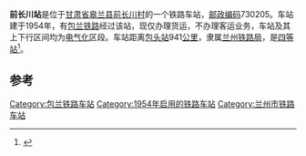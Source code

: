 {{noteTA
|1=zh-cn:始发车次; zh-hk:列車班次;
|2=zh-cn:车次; zh-hk:班次;
}}
{{Infobox China railway station 
|车站名称 = 前长川站
|车站名称拼音 = 
|车站地址 = [[甘肃省|甘肃省]][[皋兰县|皋兰县]]
|归属 = [[兰州铁路局|兰州铁路局]]
|车站等级 = [[四等站_(中铁)|四等站]]
|线路 = [[包兰铁路|包兰铁路]]
}}
'''前长川站'''是位于[[甘肃省|甘肃省]][[皋兰县|皋兰县]][[前长川村|前长川村]]的一个铁路车站，[[邮政编码|邮政编码]]730205。车站建于1954年，有[[包兰铁路|包兰铁路]]经过该站，现仅办理货运，不办理客运业务，车站及其上下行区间均为[[电气化|电气化]]区段。车站距离[[包头站|包头站]]941[[公里|公里]]，隶属[[兰州铁路局|兰州铁路局]]，是[[四等站_(中铁)|四等站]]<ref>{{Cite book|title=中国铁路站名词典|last=[[孙本祥|孙本祥]]主编|first=|publisher=北京：[[中国铁道出版社|中国铁道出版社]]|year=2003.04|isbn=7-113-03941-3|location=|pages=618-622}}</ref>。

==参考==
{{reflist}}

{{start rail box}}
{{s-inop|[[红圈沟站|红圈沟站]]}}
{{s-line|[[包兰铁路|包兰铁路]]}}
{{s-inop|[[邵家堂站|邵家堂站]]}}
{{end box}}
{{包兰铁路}}
{{铁路车站小作品}}
{{甘肃小作品}}

[[Category:包兰铁路车站|Category:包兰铁路车站]]
[[Category:1954年启用的铁路车站|Category:1954年启用的铁路车站]]
[[Category:兰州市铁路车站|Category:兰州市铁路车站]]